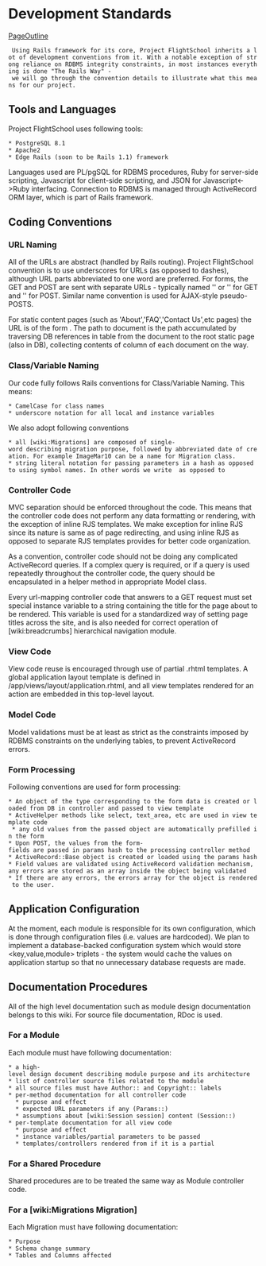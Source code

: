 = Development Standards =
[[PageOutline]]
  Using Rails framework for its core, Project FlightSchool inherits a lot of development conventions from it. With a notable exception of strong reliance on RDBMS integrity constraints, in most instances everything is done "The Rails Way" - we will go through the convention details to illustrate what this means for our project.

== Tools and Languages ==
Project FlightSchool uses following tools: 
 * PostgreSQL 8.1 
 * Apache2
 * Edge Rails (soon to be Rails 1.1) framework

Languages used are PL/pgSQL for RDBMS procedures, Ruby for server-side scripting, Javascript for client-side scripting, and JSON for Javascript<->Ruby interfacing.
Connection to RDBMS is managed through ActiveRecord ORM layer, which is part of Rails framework.  

== Coding Conventions ==
=== URL Naming ===
All of the URLs are abstract (handled by Rails routing). Project FlightSchool convention is to use underscores for URLs (as opposed to dashes), although URL parts abbreviated to one word are preferred. For forms, the GET and POST are sent with separate URLs - typically named '{{{new_foo}}}' or '{{{edit_foo}}}' for GET and '{{{save_foo}}}' for POST. Similar name convention is used for AJAX-style pseudo-POSTS.

For static content pages (such as 'About','FAQ','Contact Us',etc pages) the URL is of the form {{{/content/path/to/document}}}. The path to document is the path accumulated by
traversing {{{refers_to}}} DB references in {{{documents}}} table from the document to the root static page (also in DB), collecting contents of {{{url_name}}} column of each 
document on the way. 

=== Class/Variable Naming ===
Our code fully follows Rails conventions for Class/Variable Naming. This means:
 * CamelCase for class names
 * underscore notation for all local and instance variables
We also adopt following conventions
 * all [wiki:Migrations] are composed of single-word describing migration purpose, followed by abbreviated date of creation. For example ImageMar10 can be a name for Migration class.  
 * string literal notation for passing parameters in a hash as opposed to using symbol names. In other words we write {{{ redirect_to :controller=>'news',:action=>'index' }}} as opposed to {{{ redirect_to :controller=>:news,:action=>:index }}}

=== Controller Code ===
MVC separation should be enforced throughout the code. This means that the controller code does not perform any data formatting or rendering, with the exception of inline RJS templates. We make exception for inline RJS since its nature is same as of page redirecting, and using inline RJS as opposed to separate RJS templates provides for better code organization. 

As a convention, controller code should not be doing any complicated ActiveRecord queries. If a complex query is required, or if a query is used repeatedly throughout the controller code, the query should be encapsulated in a helper method in appropriate Model class.   

Every url-mapping controller code that answers to a GET request must set special {{{@page_title}}} instance variable to a string containing the title for the page about to be rendered. This variable is used for a standardized way of setting page titles across the site, and is also needed for correct operation of [wiki:breadcrumbs] hierarchical navigation module.
 
=== View Code ===
View code reuse is encouraged through use of partial .rhtml templates. A global application layout template is defined in /app/views/layout/application.rhtml, and all view templates rendered for an action are embedded in this top-level layout. 

=== Model Code ===
Model validations must be at least as strict as the constraints imposed by RDBMS constraints on the underlying tables, to prevent ActiveRecord errors. 

=== Form Processing ===
Following conventions are used for form processing:
 * An object of the type corresponding to the form data is created or loaded from DB in controller and passed to view template
 * ActiveHelper methods like select, text_area, etc are used in view template code 
  * any old values from the passed object are automatically prefilled in the form
 * Upon POST, the values from the form-fields are passed in params hash to the processing controller method
 * ActiveRecord::Base object is created or loaded using the params hash
 * Field values are validated using ActiveRecord validation mechanism, any errors are stored as an array inside the object being validated
 * If there are any errors, the errors array for the object is rendered to the user.

== Application Configuration ==
At the moment, each module is responsible for its own configuration, which is done through configuration files (i.e. values are hardcoded). 
We plan to implement a database-backed configuration system which would store <key,value,module> triplets - the system would cache the values 
on application startup so that no unnecessary database requests are made.

== Documentation Procedures ==
All of the high level documentation such as module design documentation belongs to this wiki. For source file documentation, RDoc is used. 
=== For a Module ===
Each module must have following documentation:
 * a high-level design document describing module purpose and its architecture
 * list of controller source files related to the module
 * all source files must have Author:: and Copyright:: labels
 * per-method documentation for all controller code
   * purpose and effect
   * expected URL parameters if any (Params::)
   * assumptions about [wiki:Session session] content (Session::)
 * per-template documentation for all view code
   * purpose and effect 
   * instance variables/partial parameters to be passed
   * templates/controllers rendered from if it is a partial

=== For a Shared Procedure ===
Shared procedures are to be treated the same way as Module controller code.

=== For a [wiki:Migrations Migration] ===
Each Migration must have following documentation:
 * Purpose
 * Schema change summary
 * Tables and Columns affected 




